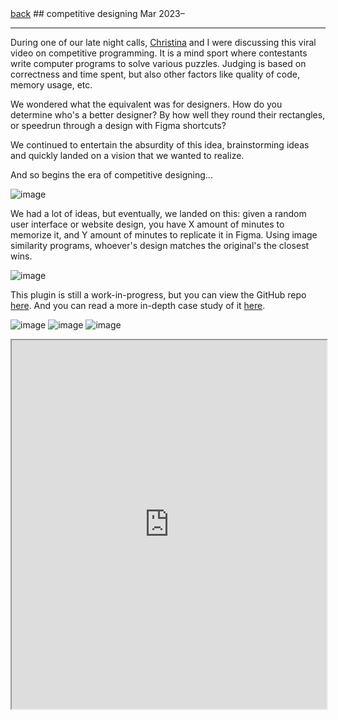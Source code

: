 
<div className="heading">
  <a className="back" href="/"><LeftArrow />back</a>
  ## competitive designing
  <span>Mar 2023–</span>
</div>

<hr />

During one of our late night calls, [Christina](https://christinalj.com) and I were discussing this viral video on competitive programming. It is a mind sport where contestants write computer programs to solve various puzzles. Judging is based on correctness and time spent, but also other factors like quality of code, memory usage, etc.

We wondered what the equivalent was for designers. How do you determine who's a better designer? By how well they round their rectangles, or speedrun through a design with Figma shortcuts?

We continued to entertain the absurdity of this idea, brainstorming ideas and quickly landed on a vision that we wanted to realize.

And so begins the era of competitive designing...

![image](https://product-design-portfolio.s3.us-east-2.amazonaws.com/f-c-d/thumbnail.webp)

We had a lot of ideas, but eventually, we landed on this: given a random user interface or website design, you have X amount of minutes to memorize it, and Y amount of minutes to replicate it in Figma. Using image similarity programs, whoever's design matches the original's the closest wins.

![image](https://product-design-portfolio.s3.us-east-2.amazonaws.com/f-c-d/gameplay-example.webp)

This plugin is still a work-in-progress, but you can view the GitHub repo [here](https://github.com/yihui-hu/figma-competitive-designing). And you can read a more in-depth case study of it [here](https://yihuihu.com/figma-competitive-design-plugin).

![image](https://product-design-portfolio.s3.us-east-2.amazonaws.com/f-c-d/plugin-iterations.webp)
![image](https://product-design-portfolio.s3.us-east-2.amazonaws.com/f-c-d/play-area.webp)
![image](https://product-design-portfolio.s3.us-east-2.amazonaws.com/f-c-d/widget-gamified.webp)

<iframe
  className="iframe"
  style={{ border: "none" }}
  width="100%"
  height="590"
  src="https://www.are.na/christina/competitive-design-website-repo/embed"
  title="Official Are.na channel for Competitive Designing Mind Sport"
></iframe>
